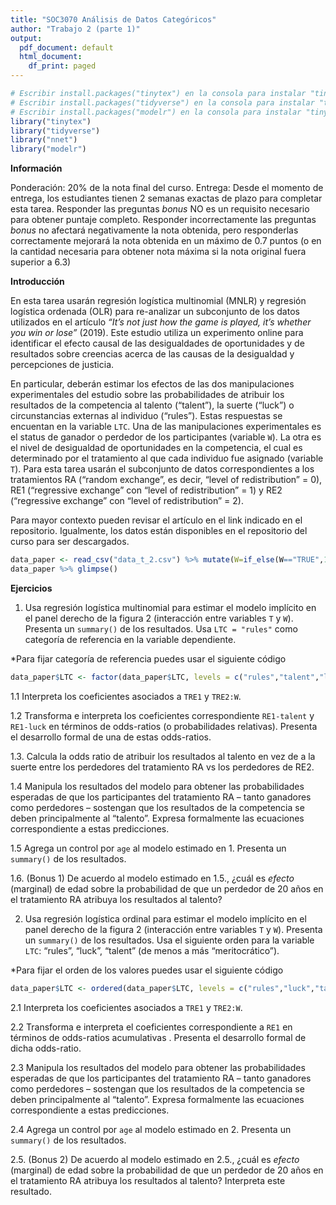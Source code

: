 ```yaml
---
title: "SOC3070 Análisis de Datos Categóricos"
author: "Trabajo 2 (parte 1)"
output:
  pdf_document: default
  html_document:
    df_print: paged
---
```


```r
# Escribir install.packages("tinytex") en la consola para instalar "tinytex"
# Escribir install.packages("tidyverse") en la consola para instalar "tinytex"
# Escribir install.packages("modelr") en la consola para instalar "tinytex"
library("tinytex")
library("tidyverse")
library("nnet")
library("modelr")
```

**Información**

Ponderación: 20% de la nota final del curso.
Entrega: Desde el momento de entrega, los estudiantes tienen 2 semanas exactas de plazo para completar esta tarea. Responder las preguntas _bonus_ NO es un requisito necesario para obtener puntaje completo. Responder incorrectamente las preguntas _bonus_ no afectará negativamente la nota obtenida, pero responderlas correctamente mejorará la nota obtenida en un máximo de 0.7 puntos (o en la cantidad necesaria para obtener nota máxima si la nota original fuera superior a 6.3)

**Introducción**

En esta tarea usarán regresión logística multinomial (MNLR) y regresión logística ordenada (OLR) para re-analizar un subconjunto de los datos utilizados en el artículo _"It’s not just how the game is played, it’s whether you win or lose"_ (2019). Este estudio utiliza un experimento online para identificar el efecto causal de las desigualdades de oportunidades y de resultados sobre creencias acerca de las causas de la desigualdad y percepciones de justicia. 

En particular, deberán estimar los efectos de las dos manipulaciones experimentales del estudio sobre las probabilidades de atribuir los resultados de la competencia al talento ("talent"), la suerte ("luck") o circunstancias externas al individuo  ("rules"). Estas respuestas se encuentan en la variable `LTC`. Una de las manipulaciones experimentales es el status de ganador o perdedor de los participantes (variable `W`). La otra es el nivel de desigualdad de oportunidades en la competencia, el cual es determinado por el tratamiento al que cada individuo fue asignado (variable `T`). Para esta tarea usarán el subconjunto de datos correspondientes a los tratamientos RA ("random exchange", es decir, "level of redistribution" = 0), RE1 ("regressive exchange" con "level of redistribution" = 1) y RE2 ("regressive exchange" con "level of redistribution" = 2). 

Para mayor contexto pueden revisar el artículo en el link indicado en el repositorio. Igualmente, los datos están disponibles en el repositorio del curso para ser descargados. 

````r
data_paper <- read_csv("data_t_2.csv") %>% mutate(W=if_else(W=="TRUE",1,0))
data_paper %>% glimpse()
````

\pagebreak

**Ejercicios**

1. Usa regresión logística multinomial para estimar el modelo implícito en el panel derecho de la figura 2 (interacción entre variables `T` y `W`). Presenta un `summary()` de los resultados. Usa `LTC = "rules"` como categoría de referencia en la variable dependiente.

*Para fijar categoría de referencia puedes usar el siguiente código
````r
data_paper$LTC <- factor(data_paper$LTC, levels = c("rules","talent","luck"))
````

1.1 Interpreta los coeficientes asociados a `TRE1` y  `TRE2:W`.


1.2 Transforma e interpreta los coeficientes correspondiente `RE1-talent` y `RE1-luck` en términos de odds-ratios (o probabilidades relativas). Presenta el desarrollo formal de una de estas odds-ratios.


1.3. Calcula la odds ratio de atribuir los resultados al talento en vez de a la suerte entre los perdedores del tratamiento RA vs los perdedores de RE2.


1.4 Manipula los resultados del modelo para obtener las probabilidades esperadas de que los participantes del tratamiento RA -- tanto ganadores como perdedores -- sostengan que los resultados de la competencia se deben principalmente al "talento". Expresa formalmente las ecuaciones correspondiente a estas predicciones.


1.5 Agrega un control por `age` al modelo estimado en 1. Presenta un `summary()` de los resultados.


1.6. (Bonus 1) De acuerdo al modelo estimado en 1.5., ¿cuál es _efecto_ (marginal) de edad sobre la probabilidad de que un perdedor de 20 años en el tratamiento RA atribuya los resultados al talento?


2. Usa regresión logística ordinal para estimar el modelo implícito en el panel derecho de la figura 2 (interacción entre variables `T` y `W`). Presenta un `summary()` de los resultados. Usa el siguiente orden  para la variable `LTC`: "rules", "luck", "talent" (de menos a más "meritocrático").

*Para fijar el orden de los valores puedes usar el siguiente código

````r
data_paper$LTC <- ordered(data_paper$LTC, levels = c("rules","luck","talent"))
````

2.1 Interpreta los coeficientes asociados a `TRE1` y  `TRE2:W`.


2.2 Transforma e interpreta el coeficientes correspondiente a `RE1` en términos de odds-ratios acumulativas . Presenta el desarrollo formal de dicha odds-ratio.


2.3 Manipula los resultados del modelo para obtener las probabilidades esperadas de que los participantes del tratamiento RA -- tanto ganadores como perdedores -- sostengan que los resultados de la competencia se deben principalmente al "talento". Expresa formalmente las ecuaciones correspondiente a estas predicciones.

2.4 Agrega un control por `age` al modelo estimado en 2. Presenta un `summary()` de los resultados.


2.5. (Bonus 2) De acuerdo al modelo estimado en 2.5., ¿cuál es _efecto_ (marginal) de edad sobre la probabilidad de que un perdedor de 20 años en el tratamiento RA atribuya los resultados al talento? Interpreta este resultado.

